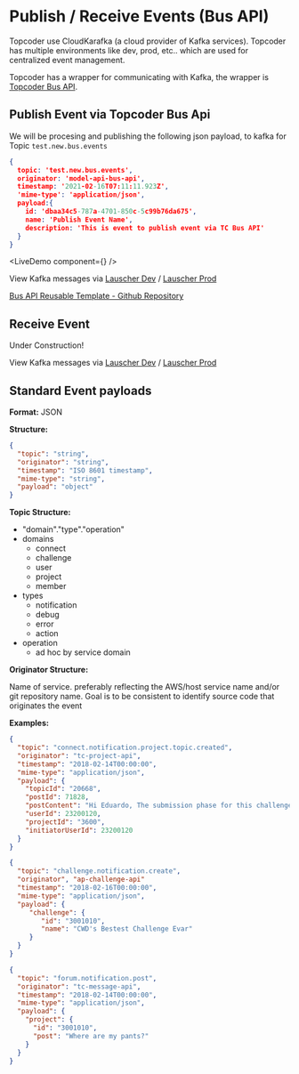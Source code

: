 
# Publish / Receive Events (Bus API)

Topcoder use CloudKarafka (a cloud provider of Kafka services). Topcoder has multiple environments like dev, prod, etc.. which are used for centralized event management.

Topcoder has a wrapper for communicating with Kafka, the wrapper is [Topcoder Bus API](https://github.com/topcoder-platform/tc-bus-api-wrapper). 

## Publish Event via Topcoder Bus Api

We will be procesing and publishing the following json payload, to kafka for Topic `test.new.bus.events`

```json
{
  topic: 'test.new.bus.events',
  originator: 'model-api-bus-api',
  timestamp: '2021-02-16T07:11:11.923Z',
  'mime-type': 'application/json',
  payload:{
    id: 'dbaa34c5-787a-4701-850c-5c99b76da675',
    name: 'Publish Event Name',
    description: 'This is event to publish event via TC Bus API'
  }
}
```

<LiveDemo component={<BusAPI />} />

View Kafka messages via [Lauscher Dev](https://lauscher.topcoder-dev.com/) / [Lauscher Prod](https://lauscher.topcoder.com/)

[Bus API Reusable Template - Github Repository](https://github.com/topcoder-platform/model-api-bus-api)

## Receive Event

Under Construction!

View Kafka messages via [Lauscher Dev](https://lauscher.topcoder-dev.com/) / [Lauscher Prod](https://lauscher.topcoder.com/)

## Standard Event payloads

**Format:** JSON

**Structure:**

```json
{
  "topic": "string",
  "originator": "string",
  "timestamp": "ISO 8601 timestamp",
  "mime-type": "string",
  "payload": "object" 
}
```

**Topic Structure:**

- "domain"."type"."operation"
- domains
  - connect
  - challenge
  - user
  - project
  - member
- types
  - notification
  - debug
  - error
  - action
- operation
  - ad hoc by service domain

**Originator Structure:**

Name of service. preferably reflecting the AWS/host service name and/or git repository name. Goal is to be consistent to identify source code that originates the event

**Examples:**
```json
{
  "topic": "connect.notification.project.topic.created",
  "originator": "tc-project-api",
  "timestamp": "2018-02-14T00:00:00",
  "mime-type": "application/json",
  "payload": {
    "topicId": "20668",
    "postId": 71828,
    "postContent": "Hi Eduardo, The submission phase for this challenge is over",
    "userId": 23200120,
    "projectId": "3600",
    "initiatorUserId": 23200120
  }
}
```

```json
{
  "topic": "challenge.notification.create",
  "originator", "ap-challenge-api"
  "timestamp": "2018-02-16T00:00:00",
  "mime-type": "application/json",
  "payload": {
     "challenge": {
        "id": "3001010",
        "name": "CWD's Bestest Challenge Evar"
     }
  }
}
```

```json
{
  "topic": "forum.notification.post",
  "originator": "tc-message-api",
  "timestamp": "2018-02-14T00:00:00",
  "mime-type": "application/json",
  "payload": {
    "project": {
      "id": "3001010",
      "post": "Where are my pants?"
    }
  }
}
```

<Copyright />
